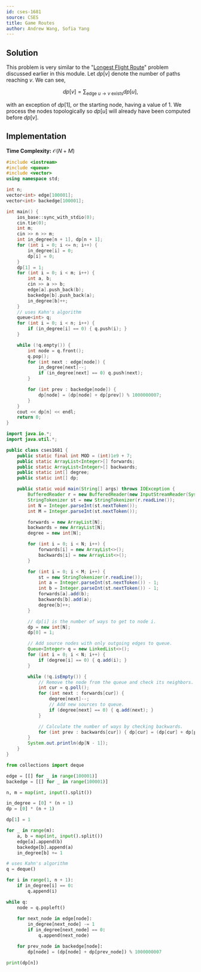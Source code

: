 ```yaml
---
id: cses-1681
source: CSES
title: Game Routes
author: Andrew Wang, Sofia Yang
---
```


## Solution

This problem is very similar to the "[Longest Flight Route](https://usaco.guide/gold/toposort?lang=py#solution---longest-flight-route)" problem discussed
earlier in this module. Let $dp[v]$ denote the number of paths reaching $v$. We
can see,

$$
dp[v]= \sum_{\text{edge } u\to v \text{ exists}}dp[u],
$$

with an exception of $dp[1]$, or the starting node, having a value of 1. We
process the nodes topologically so $dp[u]$ will already have been computed
before $dp[v]$.

## Implementation

**Time Complexity:** $\mathcal{O}(N+M)$

<LanguageSection>

<CPPSection>

```cpp
#include <iostream>
#include <queue>
#include <vector>
using namespace std;

int n;
vector<int> edge[100001];
vector<int> backedge[100001];

int main() {
	ios_base::sync_with_stdio(0);
	cin.tie(0);
	int m;
	cin >> n >> m;
	int in_degree[n + 1], dp[n + 1];
	for (int i = 0; i <= n; i++) {
		in_degree[i] = 0;
		dp[i] = 0;
	}
	dp[1] = 1;
	for (int i = 0; i < m; i++) {
		int a, b;
		cin >> a >> b;
		edge[a].push_back(b);
		backedge[b].push_back(a);
		in_degree[b]++;
	}
	// uses Kahn's algorithm
	queue<int> q;
	for (int i = 0; i < n; i++) {
		if (in_degree[i] == 0) { q.push(i); }
	}

	while (!q.empty()) {
		int node = q.front();
		q.pop();
		for (int next : edge[node]) {
			in_degree[next]--;
			if (in_degree[next] == 0) q.push(next);
		}

		for (int prev : backedge[node]) {
			dp[node] = (dp[node] + dp[prev]) % 1000000007;
		}
	}
	cout << dp[n] << endl;
	return 0;
}
```

</CPPSection>

<JavaSection>

```java
import java.io.*;
import java.util.*;

public class cses1681 {
	public static final int MOD = (int)1e9 + 7;
	public static ArrayList<Integer>[] forwards;
	public static ArrayList<Integer>[] backwards;
	public static int[] degree;
	public static int[] dp;

	public static void main(String[] args) throws IOException {
		BufferedReader r = new BufferedReader(new InputStreamReader(System.in));
		StringTokenizer st = new StringTokenizer(r.readLine());
		int N = Integer.parseInt(st.nextToken());
		int M = Integer.parseInt(st.nextToken());

		forwards = new ArrayList[N];
		backwards = new ArrayList[N];
		degree = new int[N];

		for (int i = 0; i < N; i++) {
			forwards[i] = new ArrayList<>();
			backwards[i] = new ArrayList<>();
		}

		for (int i = 0; i < M; i++) {
			st = new StringTokenizer(r.readLine());
			int a = Integer.parseInt(st.nextToken()) - 1;
			int b = Integer.parseInt(st.nextToken()) - 1;
			forwards[a].add(b);
			backwards[b].add(a);
			degree[b]++;
		}

		// dp[i] is the number of ways to get to node i.
		dp = new int[N];
		dp[0] = 1;

		// Add source nodes with only outgoing edges to queue.
		Queue<Integer> q = new LinkedList<>();
		for (int i = 0; i < N; i++) {
			if (degree[i] == 0) { q.add(i); }
		}

		while (!q.isEmpty()) {
			// Remove the node from the queue and check its neighbors.
			int cur = q.poll();
			for (int next : forwards[cur]) {
				degree[next]--;
				// Add new sources to queue.
				if (degree[next] == 0) { q.add(next); }
			}

			// Calculate the number of ways by checking backwards.
			for (int prev : backwards[cur]) { dp[cur] = (dp[cur] + dp[prev]) % MOD; }
		}
		System.out.println(dp[N - 1]);
	}
}
```
</JavaSection>

<PySection>

```py
from collections import deque

edge = [[] for _ in range(100001)]
backedge = [[] for _ in range(100001)]

n, m = map(int, input().split())

in_degree = [0] * (n + 1)
dp = [0] * (n + 1)

dp[1] = 1

for _ in range(m):
    a, b = map(int, input().split())
    edge[a].append(b)
    backedge[b].append(a)
    in_degree[b] += 1

# uses Kahn's algorithm
q = deque()

for i in range(1, n + 1):
    if in_degree[i] == 0:
        q.append(i)

while q:
    node = q.popleft()
    
    for next_node in edge[node]:
        in_degree[next_node] -= 1
        if in_degree[next_node] == 0:
            q.append(next_node)

    for prev_node in backedge[node]:
        dp[node] = (dp[node] + dp[prev_node]) % 1000000007

print(dp[n])
```

</PySection>
</LanguageSection>
